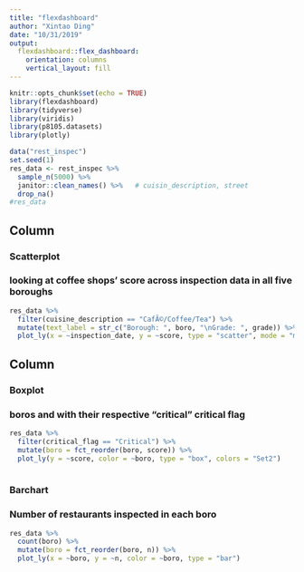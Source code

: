 ```yaml
---
title: "flexdashboard"
author: "Xintao Ding"
date: "10/31/2019"
output: 
  flexdashboard::flex_dashboard:
    orientation: columns
    vertical_layout: fill
---
```


```r
knitr::opts_chunk$set(echo = TRUE)
library(flexdashboard)
library(tidyverse)
library(viridis)
library(p8105.datasets)
library(plotly)
```

```r
data("rest_inspec")
set.seed(1)
res_data <- rest_inspec %>% 
  sample_n(5000) %>% 
  janitor::clean_names() %>%   # cuisin_description, street
  drop_na() 
#res_data 
```


Column {data-width=650}
-----------------------------------------------------------------------

### Scatterplot 
### looking at coffee shops' score across inspection data in all five boroughs
```r

res_data %>% 
  filter(cuisine_description == "CafÃ©/Coffee/Tea") %>% 
  mutate(text_label = str_c("Borough: ", boro, "\nGrade: ", grade)) %>% 
  plot_ly(x = ~inspection_date, y = ~score, type = "scatter", mode = "markers", color = ~grade, text = ~text_label, alpha = 0.5)
```

Column {data-width=350}
-----------------------------------------------------------------------

### Boxplot 
### boros and with their respective "critical" critical flag

```r
res_data %>%
  filter(critical_flag == "Critical") %>% 
  mutate(boro = fct_reorder(boro, score)) %>% 
  plot_ly(y = ~score, color = ~boro, type = "box", colors = "Set2")
  
```

### Barchart
### Number of restaurants inspected in each boro

```r
res_data %>% 
  count(boro) %>% 
  mutate(boro = fct_reorder(boro, n)) %>% 
  plot_ly(x = ~boro, y = ~n, color = ~boro, type = "bar")
```

